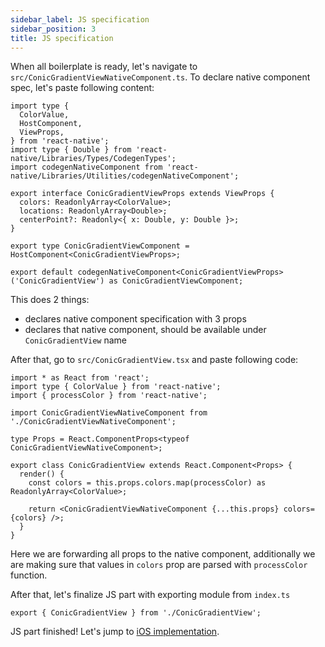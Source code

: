 ```yaml
---
sidebar_label: JS specification
sidebar_position: 3
title: JS specification
---
```



When all boilerplate is ready, let's navigate to `src/ConicGradientViewNativeComponent.ts`. To declare native component spec, let's paste following content:

```tsx title="src/ConicGradientViewNativeComponent.ts"
import type {
  ColorValue,
  HostComponent,
  ViewProps,
} from 'react-native';
import type { Double } from 'react-native/Libraries/Types/CodegenTypes';
import codegenNativeComponent from 'react-native/Libraries/Utilities/codegenNativeComponent';

export interface ConicGradientViewProps extends ViewProps {
  colors: ReadonlyArray<ColorValue>;
  locations: ReadonlyArray<Double>;
  centerPoint?: Readonly<{ x: Double, y: Double }>;
}

export type ConicGradientViewComponent = HostComponent<ConicGradientViewProps>;

export default codegenNativeComponent<ConicGradientViewProps>('ConicGradientView') as ConicGradientViewComponent;
```

This does 2 things:
- declares native component specification with 3 props
- declares that native component, should be available under `ConicGradientView` name

<CodegenSpec />

After that, go to `src/ConicGradientView.tsx` and paste following code:

```tsx title="src/ConicGradientView.tsx"
import * as React from 'react';
import type { ColorValue } from 'react-native';
import { processColor } from 'react-native';

import ConicGradientViewNativeComponent from './ConicGradientViewNativeComponent';

type Props = React.ComponentProps<typeof ConicGradientViewNativeComponent>;

export class ConicGradientView extends React.Component<Props> {
  render() {
    const colors = this.props.colors.map(processColor) as ReadonlyArray<ColorValue>;

    return <ConicGradientViewNativeComponent {...this.props} colors={colors} />;
  }
}
```

Here we are forwarding all props to the native component, additionally we are making sure that values in `colors` prop are parsed with `processColor` function.

After that, let's finalize JS part with exporting module from `index.ts`

```tsx title="src/index.ts"
export { ConicGradientView } from './ConicGradientView';
```

JS part finished! Let's jump to [iOS implementation](./ios-impl).
